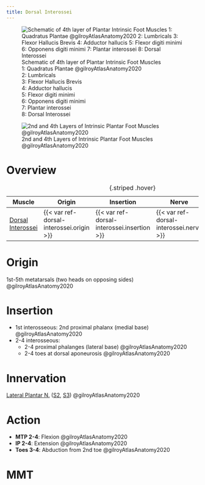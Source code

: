 ```yaml
---
title: Dorsal Interossei
---
```


:::{layout-ncol="3"}
![Schematic of 4th layer of Plantar Intrinsic Foot Muscles </br> 1: Quadratus Plantae @gilroyAtlasAnatomy2020 </br> 2: Lumbricals </br> 3: Flexor Hallucis Brevis </br> 4: Adductor hallucis </br> 5: Flexor digiti minimi </br> 6: Opponens digiti minimi </br> 7: Plantar interossei </br> 8: Dorsal Interossei](/The Archive/Anatomy/Skeletal Muscles/Lower limb muscles/Ankle and Foot/Intrinsic Dorsal Foot Muscles/images/gilroyatlas fig33.21c schematic intrinsic 4th layer foot muscles.png)

![2nd and 4th Layers of Intrinsic Plantar Foot Muscles @gilroyAtlasAnatomy2020](/The Archive/Anatomy/Skeletal Muscles/Lower limb muscles/Ankle and Foot/Intrinsic Dorsal Foot Muscles/images/gilroyatlas fig33.22a intrinsic 2nd and 4th layer foot muscles.png)
:::

# Overview

| Muscle  | Origin | Insertion | Nerve | Action |
|------|--------|-------|----------|--------|
| [Dorsal Interossei]({{< var ref-dorsal-interossei.path >}}) | {{< var ref-dorsal-interossei.origin >}} | {{< var ref-dorsal-interossei.insertion >}} | {{< var ref-dorsal-interossei.nerve >}} | {{< var ref-dorsal-interossei.action >}} |
: {.striped .hover}


# Origin {#origin}

1st-5th metatarsals (two heads on opposing sides) @gilroyAtlasAnatomy2020


# Insertion {#insertion}

- 1st interosseous: 2nd proximal phalanx (medial base) @gilroyAtlasAnatomy2020
- 2-4 interosseous: 
    - 2-4 proximal phalanges (lateral base) @gilroyAtlasAnatomy2020
    - 2-4 toes at dorsal aponeurosis @gilroyAtlasAnatomy2020



# Innervation {#innervation}

[Lateral Plantar N.]({{< var ref-lateral-plantar-nerve.path >}}) ([S2]({{< var ref-nerve-root.s2 >}}), [S3]({{< var ref-nerve-root.s3 >}})) @gilroyAtlasAnatomy2020

# Action {#action}

- **MTP 2-4**: Flexion @gilroyAtlasAnatomy2020
- **IP 2-4**: Extension @gilroyAtlasAnatomy2020
- **Toes 3-4**: Abduction from 2nd toe @gilroyAtlasAnatomy2020





# MMT 

